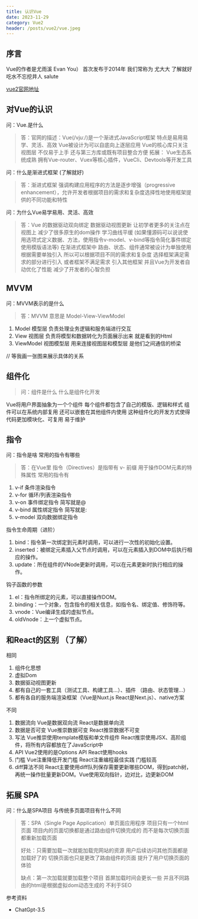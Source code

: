 ```yaml
---
title: 认识Vue
date: 2023-11-29
category: Vue2
header: /posts/vue2/vue.jpeg
---
```


## 序言

Vue的作者是尤雨溪 Evan You） 首次发布于2014年 我们常称为 尤大大 了解就好 吃水不忘挖井人 salute

<a href="https://v2.cn.vuejs.org/" target="_blank">
	vue2官网地址
</a>

## 对Vue的认识

问：Vue.是什么

> 答：官网的描述：Vue(/vjuː/)是一个渐进式JavaScript框架 特点是易用易学、灵活、高效 Vue被设计为可以自底向上逐层应用 Vue的核心库只关注视图层 不仅易于上手 还与第三方库或既有项目整合方便
> 拓展： Vue生态系统成熟 拥有Vue-router、Vuex等核心插件，VueCli、Devtools等开发工具

问：什么是渐进式框架 (了解就好)

> 答：渐进式框架 强调构建应用程序的方法是逐步增强（progressive enhancement），允许开发者根据项目的需求和复杂度选择性地使用框架提供的不同功能和特性

问：为什么Vue易学易用、灵活、高效

> 答：Vue 的数据驱动双向绑定 数据驱动视图更新 让初学者更多的关注点在视图上 减少了很多原生的dom操作 学习曲线平缓 (如果懂源码可以说说使用选项式定义数据、方法，使用指令v-model、v-bind等指令简化事件绑定 使用模版语法等)
> 在渐进式框架中 路由、状态、组件通常被设计为单独使用 根据需要单独引入 所以可以根据项目不同的需求和复杂度 选择框架满足需求的部分进行引入 或者框架不满足需求 引入其他框架 并且Vue为开发者自动优化了性能 减少了开发者的心智负担

## MVVM

问：MVVM表示的是什么

> 答：MVVM 意思是 Model-View-ViewModel

1.  Model 模型层 负责处理业务逻辑和服务端进行交互
2.  View 视图层 负责将模型和数据转化为页面展示出来 就是看到的Html
3.  ViewModel 视图模型层 用来连接视图层和模型层 是他们之间通信的桥梁

// 等我画一张图来展示具体的关系

## 组件化

> 问：组件是什么 什么是组件化开发

Vue将用户界面抽象为一个个组件 每个组件都包含了自己的模版、逻辑和样式 组件可以在系统内部复用 还可以嵌套在其他组件内使用
这种组件化的开发方式使得代码更加模块化、可复用 易于维护

## 指令

问：指令是啥 常用的指令有哪些

> 答：在Vue里 指令（Directives）是指带有 v- 前缀 用于操作DOM元素的特殊属性
> 常用的指令有

1.  v-if 条件渲染指令
2.  v-for 循环/列表渲染指令
3.  v-on 事件绑定指令 简写就是@
4.  v-bind 属性绑定指令 简写就是:
5.  v-model 双向数据绑定指令

指令生命周期（进阶）

1. bind：指令第一次绑定到元素时调用，可以进行一次性的初始化设置。
2. inserted：被绑定元素插入父节点时调用，可以在元素插入到DOM中后执行相应的操作。
3. update：所在组件的VNode更新时调用，可以在元素更新时执行相应的操作。

钩子函数的参数

1.  el：指令所绑定的元素，可以直接操作DOM。
2.  binding：一个对象，包含指令的相关信息，如指令名、绑定值、修饰符等。
3.  vnode：Vue编译生成的虚拟节点。
4.  oldVnode：上一个虚拟节点。

## 和React的区别 （了解）

相同

1.  组件化思想
2.  虚拟Dom
3.  数据驱动视图更新
4.  都有自己的一套工具（测试工具、构建工具...）、插件 （路由、状态管理...）
5.  都有各自的服务端渲染框架（Vue是Nuxt.js React是Next.js）、native方案

不同

1.  数据流向 Vue是数据双向流 React是数据单向流
2.  数据是否可变 Vue推崇数据可变 React推崇数据不可变
3.  写法 Vue推崇使用template模版和单文件组件 React推崇使用JSX、高阶组件，将所有内容都放在了JavaScript中
4.  API Vue2使用的是Options API React使用hooks
5.  门槛 Vue注重降低开发门槛 React注重编程最佳实践 门槛较高
6.  diff算法不同 React主要使用diff队列保存需要更新哪些DOM，得到patch树，再统一操作批量更新DOM。Vue使用双向指针，边对比，边更新DOM

## 拓展 SPA

问：什么是SPA项目 与传统多页面项目有什么不同

> 答：SPA（Single Page Application）单页面应用程序 项目只有一个html页面 项目内的页面切换都是通过路由组件切换完成的 而不是每次切换页面都重新加载页面
>
> 好处：只需要加载一次就能加载完网站的资源 用户后续访问其他页面都是加载好了的 切换页面也只是更改了路由组件的页面 提升了用户切换页面的体验
>
> 缺点：第一次加载就要加载整个项目 首屏加载时间会更长一些 并且不同路由的html是根据虚拟dom动态生成的 不利于SEO

参考资料

-   ChatGpt-3.5
